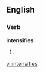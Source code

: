 ==English==

===Verb===
'''intensifies'''

#{{third-person singular of|[[intensify]]}}

[[vi:intensifies]]